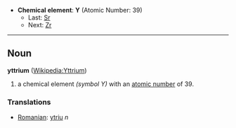 *'''Chemical element''': '''Y''' (Atomic Number: 39)
**Last: [[Strontium|Sr]]
**Next: [[Zirconium|Zr]]
----
== Noun ==
'''yttrium''' ([[en:Yttrium|Wikipedia:Yttrium]])

# a chemical element ''(symbol Y)'' with an [[atomic number]] of 39.

===Translations===
*[[Romanian]]: [[ytriu]] ''n''